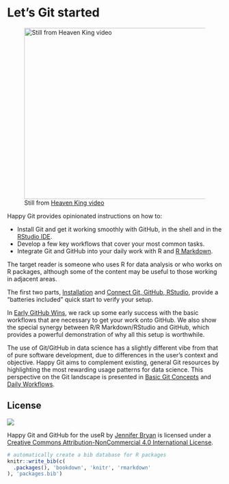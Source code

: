 # Let's Git started {.unnumbered}

![Still from <a href="https://www.youtube.com/watch?v=uBWrpVrazzA">Heaven King video</a></p>](img/watch-me-diff-watch-me-rebase-smaller.png){width=669 height=400 fig-alt="Cover image"}

Happy Git provides opinionated instructions on how to:

  * Install Git and get it working smoothly with GitHub, in the shell and in the [RStudio IDE](https://www.rstudio.com/products/rstudio/).
  * Develop a few key workflows that cover your most common tasks.
  * Integrate Git and GitHub into your daily work with R and [R Markdown](https://rmarkdown.rstudio.com).
  
The target reader is someone who uses R for data analysis or who works on R packages, although some of the content may be useful to those working in adjacent areas.

The first two parts, [Installation](sec-install-intro) and [Connect Git, GitHub, RStudio](sec-connect-intro), provide a "batteries included" quick start to verify your setup.

In [Early GitHub Wins](sec-usage-intro), we rack up some early success with the basic workflows that are necessary to get your work onto GitHub. We also show the special synergy between R/R Markdown/RStudio and GitHub, which provides a powerful demonstration of why all this setup is worthwhile.

The use of Git/GitHub in data science has a slightly different vibe from that of pure software development, due to differences in the user's context and objective. Happy Git aims to complement existing, general Git resources by highlighting the most rewarding usage patterns for data science. This perspective on the Git landscape is presented in [Basic Git Concepts](sec-git-intro) and [Daily Workflows](sec-workflows-intro). 

## License 

[![](https://i.creativecommons.org/l/by-nc/4.0/88x31.png)](http://creativecommons.org/licenses/by-nc/4.0/){fig-alt="Creative Commons License" style="border-width:0"}

<span xmlns:dct="http://purl.org/dc/terms/" property="dct:title">Happy Git and GitHub for the useR</span> by <a xmlns:cc="http://creativecommons.org/ns#" href="https://github.com/jennybc/happy-git-with-r" property="cc:attributionName" rel="cc:attributionURL">Jennifer Bryan</a> is licensed under a <a rel="license" href="http://creativecommons.org/licenses/by-nc/4.0/">Creative Commons Attribution-NonCommercial 4.0 International License</a>.

```r
# automatically create a bib database for R packages
knitr::write_bib(c(
  .packages(), 'bookdown', 'knitr', 'rmarkdown'
), 'packages.bib')
```

